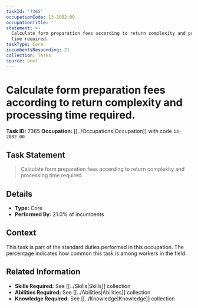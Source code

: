 ```yaml
---
taskId: '7365'
occupationCode: 13-2082.00
occupationTitle: ''
statement: >-
  Calculate form preparation fees according to return complexity and processing
  time required.
taskType: Core
incumbentsResponding: 21
collection: Tasks
source: onet
---
```

# Calculate form preparation fees according to return complexity and processing time required.

**Task ID:** 7365
**Occupation:** [[../Occupations|Occupation]] with code `13-2082.00`

## Task Statement

> Calculate form preparation fees according to return complexity and processing time required.

## Details

- **Type:** Core
- **Performed By:** 21.0% of incumbents

## Context

This task is part of the standard duties performed in this occupation. The percentage indicates how common this task is among workers in the field.

## Related Information

- **Skills Required:** See [[../Skills|Skills]] collection
- **Abilities Required:** See [[../Abilities|Abilities]] collection
- **Knowledge Required:** See [[../Knowledge|Knowledge]] collection

